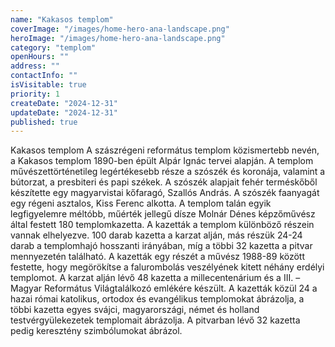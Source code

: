 ```yaml
---
name: "Kakasos templom"
coverImage: "/images/home-hero-ana-landscape.png"
heroImage: "/images/home-hero-ana-landscape.png"
category: "templom"
openHours: ""
address: ""
contactInfo: ""
isVisitable: true
priority: 1
createDate: "2024-12-31"
updateDate: "2024-12-31"
published: true
---
```


<ContentTitle>
    Kakasos templom
</ContentTitle>
<ContentTextBlock>
A szászrégeni református templom közismertebb nevén, a Kakasos templom 1890-ben épült Alpár Ignác tervei alapján. A templom művészettörténetileg legértékesebb része a szószék és koronája, valamint a bútorzat, a presbiteri és papi székek. A szószék alapjait fehér terméskőből készítette egy magyarvistai kőfaragó, Szallós András. A szószék faanyagát egy régeni asztalos, Kiss Ferenc alkotta.
</ContentTextBlock>
<ContentTextBlock>
A templom talán egyik legfigyelemre méltóbb, műérték jellegű dísze Molnár Dénes képzőművész által festett 180 templomkazetta. A kazetták a templom különböző részein vannak elhelyezve. 100 darab kazetta a karzat alján, más részük 24-24 darab a templomhajó hosszanti irányában, míg a többi 32 kazetta a pitvar mennyezetén található. A kazetták egy részét a művész 1988-89 között festette, hogy megörökítse a falurombolás veszélyének kitett néhány erdélyi templomot. A karzat alján lévő 48 kazetta a millecentenárium és a III. – Magyar Református Világtalálkozó emlékére készült. A kazetták közül 24 a hazai római katolikus, ortodox és evangélikus templomokat ábrázolja, a többi kazetta egyes svájci, magyarországi, német és holland testvérgyülekezetek templomait ábrázolja. A pitvarban lévő 32 kazetta pedig keresztény szimbólumokat ábrázol.
</ContentTextBlock>